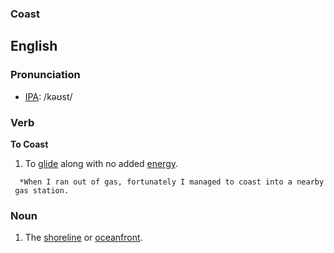 ===Coast===

==English==
===Pronunciation===
*[[IPA]]: /kəʊst/

===Verb===
'''To Coast'''
# To [[glide]] along with no added [[energy]].
   *When I ran out of gas, fortunately I managed to coast into a nearby gas station.

===Noun===
#The [[shoreline]] or [[oceanfront]].